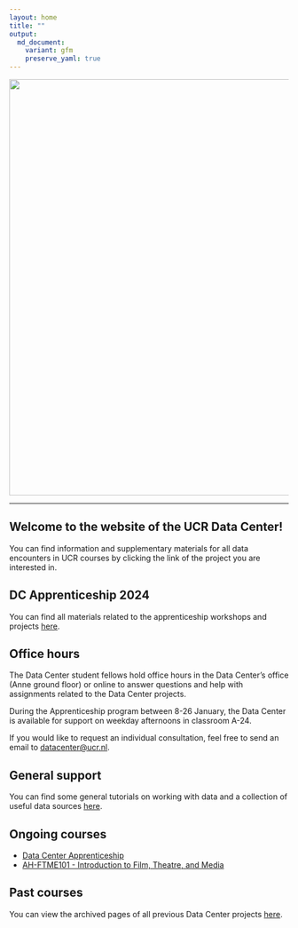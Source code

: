 ```yaml
---
layout: home
title: ""
output:
  md_document:
    variant: gfm
    preserve_yaml: true
---
```


<img src="assets/img/DC_logo.png" width="750" class="center"/>

---

## Welcome to the website of the UCR Data Center!

You can find information and supplementary materials for all data encounters in UCR courses by clicking the link of the project you are interested in.

## DC Apprenticeship 2024

You can find all materials related to the apprenticeship workshops and projects [here](apprenticeship).

## Office hours

The Data Center student fellows hold office hours in the Data Center's office (Anne ground floor) or online to answer questions and help with assignments related to the Data Center projects.

During the Apprenticeship program between 8-26 January, the Data Center is available for support on weekday afternoons in classroom A-24.

If you would like to request an individual consultation, feel free to send an email to [datacenter@ucr.nl](mailto:datacenter@ucr.nl).

## General support

You can find some general tutorials on working with data and a collection of useful data sources [here](tutorial).

## Ongoing courses

* [Data Center Apprenticeship](apprenticeship)
* [AH-FTME101 - Introduction to Film, Theatre, and Media](AH-FTME101)

## Past courses

You can view the archived pages of all previous Data Center projects [here](archive).